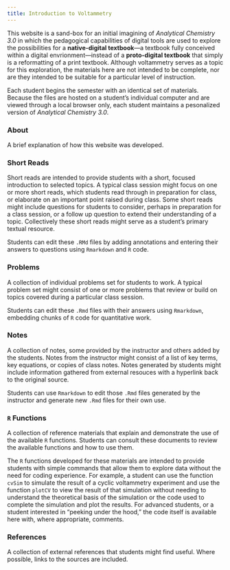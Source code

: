 ```yaml
---
title: Introduction to Voltammetry
---
```


This website is a sand-box for an initial imagining of *Analytical Chemistry 3.0* in which the pedagogical capabilities of digital tools are used to explore the possibilities for a **native-digital textbook**---a textbook fully conceived within a digital envrionment---instead of a **proto-digital textbook** that simply is a reformatting of a print textbook. Although voltammetry serves as a topic for this exploration, the materials here are not intended to be complete, nor are they intended to be suitable for a particular level of instruction.

Each student begins the semester with an identical set of materials. Because the files are hosted on a student's individual computer and are viewed through a local browser only, each student maintains a pesonalized version of *Analytical Chemistry 3.0*.

### About

A brief explanation of how this website was developed.

### Short Reads

Short reads are intended to provide students with a short, focused introduction to selected topics. A typical class session might focus on one or more short reads, which students read through in preparation for class, or elaborate on an important point raised during class. Some short reads might include questions for students to consider, perhaps in preparation for a class session, or a follow up question to extend their understanding of a topic. Collectively these short reads might serve as a student's primary textual resource.

Students can edit these `.RMd` files by adding annotations and entering their answers to questions using `Rmarkdown` and `R` code. 

### Problems

A collection of individual problems set for students to work. A typical problem set might consist of one or more problems that review or build on topics covered during a particular class session.

Students can edit these `.Rmd` files with their answers using `Rmarkdown`, embedding chunks of `R` code for quantitative work.

### Notes

A collection of notes, some provided by the instructor and others added by the students. Notes from the instructor might consist of a list of key terms, key equations, or copies of class notes. Notes generated by students might include information gathered from external resouces with a hyperlink back to the original source.

Students can use `Rmarkdown` to edit those `.Rmd` files generated by the instructor and generate new `.Rmd` files for their own use.

### `R` Functions

A collection of reference materials that explain and demonstrate the use of the available `R` functions. Students can consult these documents to review the available functions and how to use them. 

The `R` functions developed for these materials are intended to provide students with simple commands that allow them to explore data without the need for coding experience. For example, a student can use the function `cvSim` to simulate the result of a cyclic voltammetry experiment and use the function `plotCV` to view the result of that simulation without needing to understand the theoretical basis of the simulation or the code used to complete the simulation and plot the results. For advanced students, or a student interested in "peeking under the hood," the code itself is available here with, where appropriate, comments. 

### References

A collection of external references that students might find useful. Where possible, links to the sources are included.